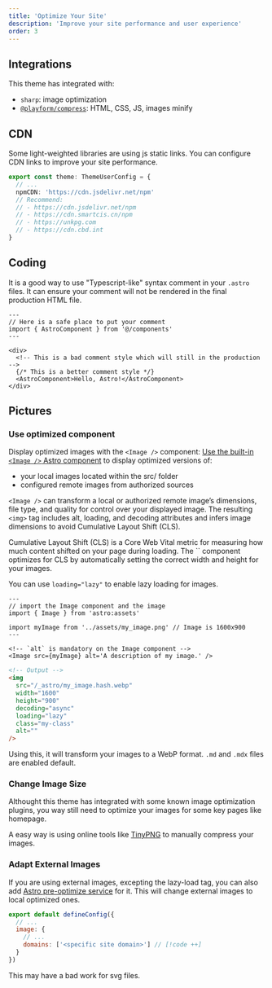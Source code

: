 ```yaml
---
title: 'Optimize Your Site'
description: 'Improve your site performance and user experience'
order: 3
---
```



## Integrations

This theme has integrated with:

- `sharp`: image optimization
- [`@playform/compress`](/docs/integrations/others#playformcompress): HTML, CSS, JS, images minify

## CDN

Some light-weighted libraries are using js static links. You can configure CDN links to improve your site performance.

```ts title="src/site.config.ts"
export const theme: ThemeUserConfig = {
  // ...
  npmCDN: 'https://cdn.jsdelivr.net/npm'
  // Recommend:
  // - https://cdn.jsdelivr.net/npm
  // - https://cdn.smartcis.cn/npm
  // - https://unkpg.com
  // - https://cdn.cbd.int
}
```

## Coding

It is a good way to use "Typescript-like" syntax comment in your `.astro` files. It can ensure your comment will not be rendered in the final production HTML file.

```astro
---
// Here is a safe place to put your comment
import { AstroComponent } from '@/components'
---

<div>
  <!-- This is a bad comment style which will still in the production -->
  {/* This is a better comment style */}
  <AstroComponent>Hello, Astro!</AstroComponent>
</div>
```

## Pictures

### Use optimized component

Display optimized images with the `<Image />` component: [Use the built-in `<Image />` Astro component](https://docs.astro.build/en/guides/images/#display-optimized-images-with-the-image--component) to display optimized versions of:

- your local images located within the src/ folder
- configured remote images from authorized sources

`<Image />` can transform a local or authorized remote image’s dimensions, file type, and quality for control over your displayed image. The resulting `<img>` tag includes alt, loading, and decoding attributes and infers image dimensions to avoid Cumulative Layout Shift (CLS).

<Aside title='What is Cumulative Layout Shift?'>
  Cumulative Layout Shift (CLS) is a Core Web Vital metric for measuring how much content shifted on
  your page during loading. The `<Image />` component optimizes for CLS by automatically setting the
  correct width and height for your images.
</Aside>

You can use `loading="lazy"` to enable lazy loading for images.

```astro title="src/pages/somepage.astro"
---
// import the Image component and the image
import { Image } from 'astro:assets'

import myImage from '../assets/my_image.png' // Image is 1600x900
---

<!-- `alt` is mandatory on the Image component -->
<Image src={myImage} alt='A description of my image.' />
```

```html
<!-- Output -->
<img
  src="/_astro/my_image.hash.webp"
  width="1600"
  height="900"
  decoding="async"
  loading="lazy"
  class="my-class"
  alt=""
/>
```

Using this, it will transform your images to a WebP format. `.md` and `.mdx` files are enabled default.

### Change Image Size

Althought this theme has integrated with some known image optimization plugins, you way still need to optimize your images for some key pages like homepage.

A easy way is using online tools like [TinyPNG](https://tinypng.com/) to manually compress your images.

### Adapt External Images

If you are using external images, excepting the lazy-load tag, you can also add [Astro pre-optimize service](https://docs.astro.build/en/guides/images/#authorizing-remote-images) for it. This will change external images to local optimized ones.

```js title="astro.config.mjs"
export default defineConfig({
  // ...
  image: {
    // ...
    domains: ['<specific site domain>'] // [!code ++]
  }
})
```

<Aside type='caution'>This may have a bad work for svg files.</Aside>
